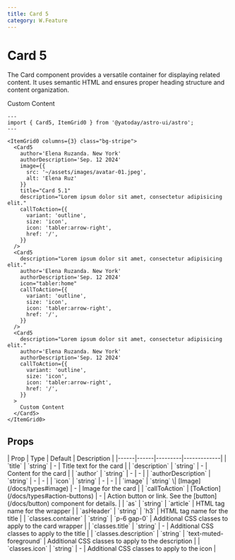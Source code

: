 ```yaml
---
title: Card 5
category: W.Feature
---
```



# Card 5

The Card component provides a versatile container for displaying related content. It uses semantic HTML and ensures proper heading structure and content organization.

<div className="space-y-12">
  <Demo title="">
    <ItemGrid0 columns={3} class="bg-stripe">
      <Card5
        author='Elena Ruzanda. New York'
        authorDescription='Sep. 12 2024'
        image={{
          src: '~/assets/images/avatar-01.jpeg',
          alt: 'Elena Ruz'
        }}
        title="Card 5.1"
        description="Lorem ipsum dolor sit amet, consectetur adipisicing elit."
        callToAction={{
          variant: 'outline',
          size: 'icon',
          icon: 'tabler:arrow-right',
          href: '/',
        }}
      />
      <Card5
        description="Lorem ipsum dolor sit amet, consectetur adipisicing elit."
        author='Elena Ruzanda. New York'
        authorDescription='Sep. 12 2024'
        icon="tabler:home"
        callToAction={{
          variant: 'outline',
          size: 'icon',
          icon: 'tabler:arrow-right',
          href: '/',
        }}
      />
      <Card5
        description="Lorem ipsum dolor sit amet, consectetur adipisicing elit."
        author='Elena Ruzanda. New York'
        authorDescription='Sep. 12 2024'
        callToAction={{
          variant: 'outline',
          size: 'icon',
          icon: 'tabler:arrow-right',
          href: '/',
        }}
      >
        Custom Content
      </Card5>
    </ItemGrid0>
  </Demo>
</div>

```astro
---
import { Card5, ItemGrid0 } from '@yatoday/astro-ui/astro';
---

<ItemGrid0 columns={3} class="bg-stripe">
  <Card5
    author='Elena Ruzanda. New York'
    authorDescription='Sep. 12 2024'
    image={{
      src: '~/assets/images/avatar-01.jpeg',
      alt: 'Elena Ruz'
    }}
    title="Card 5.1"
    description="Lorem ipsum dolor sit amet, consectetur adipisicing elit."
    callToAction={{
      variant: 'outline',
      size: 'icon',
      icon: 'tabler:arrow-right',
      href: '/',
    }}
  />
  <Card5
    description="Lorem ipsum dolor sit amet, consectetur adipisicing elit."
    author='Elena Ruzanda. New York'
    authorDescription='Sep. 12 2024'
    icon="tabler:home"
    callToAction={{
      variant: 'outline',
      size: 'icon',
      icon: 'tabler:arrow-right',
      href: '/',
    }}
  />
  <Card5
    description="Lorem ipsum dolor sit amet, consectetur adipisicing elit."
    author='Elena Ruzanda. New York'
    authorDescription='Sep. 12 2024'
    callToAction={{
      variant: 'outline',
      size: 'icon',
      icon: 'tabler:arrow-right',
      href: '/',
    }}
  >
    Custom Content
  </Card5>
</ItemGrid0>
```

## Props

<div className="overflow-x-auto">
  <div className="min-w-xl">
    | Prop | Type | Default | Description |
    |------|------|---------|-------------| 
    | `title` | `string` | - | Title text for the card | 
    | `description` | `string` | - | Content for the card |
    | `author` | `string` | - | - |
    | `authorDescription` | `string` | - | - |
    | `icon` | `string` | - | - |
    | `image` | `string` \| [Image](/docs/types#image) | - | Image for the card |
    | `callToAction` | [ToAction](/docs/types#action-buttons) | - | Action button or link. See the [button](/docs/button) component for details.  |
    | `as` | `string` | `article` | HTML tag name for the wrapper |
    | `asHeader` | `string` | `h3` | HTML tag name for the title |
    | `classes.container` | `string` | `p-6 gap-0` | Additional CSS classes to apply to the card wrapper |
    | `classes.title` | `string` | - | Additional CSS classes to apply to the title |
    | `classes.description` | `string` | `text-muted-foreground` | Additional CSS classes to apply to the description |
    | `classes.icon` | `string` | - | Additional CSS classes to apply to the icon |
  </div>
</div>
